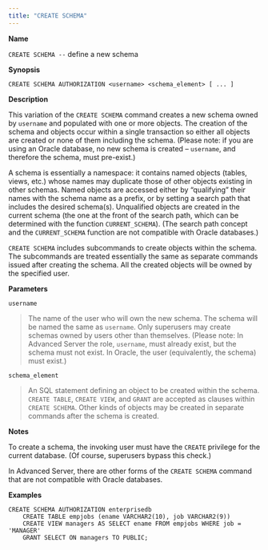 ```yaml
---
title: "CREATE SCHEMA"
---
```


**Name**

`CREATE SCHEMA --` define a new schema

**Synopsis**

``` text
CREATE SCHEMA AUTHORIZATION <username> <schema_element> [ ... ]
```

**Description**

This variation of the `CREATE SCHEMA` command creates a new schema owned by `username` and populated with one or more objects. The creation of the schema and objects occur within a single transaction so either all objects are created or none of them including the schema. (Please note: if you are using an Oracle database, no new schema is created – `username`, and therefore the schema, must pre-exist.)

A schema is essentially a namespace: it contains named objects (tables, views, etc.) whose names may duplicate those of other objects existing in other schemas. Named objects are accessed either by “qualifying” their names with the schema name as a prefix, or by setting a search path that includes the desired schema(s). Unqualified objects are created in the current schema (the one at the front of the search path, which can be determined with the function `CURRENT_SCHEMA`). (The search path concept and the `CURRENT_SCHEMA` function are not compatible with Oracle databases.)

`CREATE SCHEMA` includes subcommands to create objects within the schema. The subcommands are treated essentially the same as separate commands issued after creating the schema. All the created objects will be owned by the specified user.

**Parameters**

`username`

> The name of the user who will own the new schema. The schema will be named the same as `username`. Only superusers may create schemas owned by users other than themselves. (Please note: In Advanced Server the role, `username`, must already exist, but the schema must not exist. In Oracle, the user (equivalently, the schema) must exist.)

`schema_element`

> An SQL statement defining an object to be created within the schema. `CREATE TABLE`, `CREATE VIEW`, and `GRANT` are accepted as clauses within `CREATE SCHEMA`. Other kinds of objects may be created in separate commands after the schema is created.

**Notes**

To create a schema, the invoking user must have the `CREATE` privilege for the current database. (Of course, superusers bypass this check.)

In Advanced Server, there are other forms of the `CREATE SCHEMA` command that are not compatible with Oracle databases.

**Examples**

``` text
CREATE SCHEMA AUTHORIZATION enterprisedb
    CREATE TABLE empjobs (ename VARCHAR2(10), job VARCHAR2(9))
    CREATE VIEW managers AS SELECT ename FROM empjobs WHERE job = 'MANAGER'
    GRANT SELECT ON managers TO PUBLIC;
```
